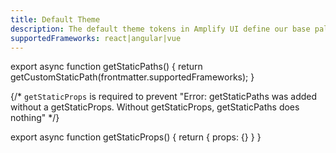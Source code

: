 ```yaml
---
title: Default Theme
description: The default theme tokens in Amplify UI define our base palette, typography, and sizing used throughout the design system.
supportedFrameworks: react|angular|vue
---
```



export async function getStaticPaths() {
  return getCustomStaticPath(frontmatter.supportedFrameworks);
}

{/*  `getStaticProps` is required to prevent "Error: getStaticPaths was added without a getStaticProps. Without getStaticProps, getStaticPaths does nothing" */}

export async function getStaticProps() {
  return { props: {} }
}

<WebPage />

